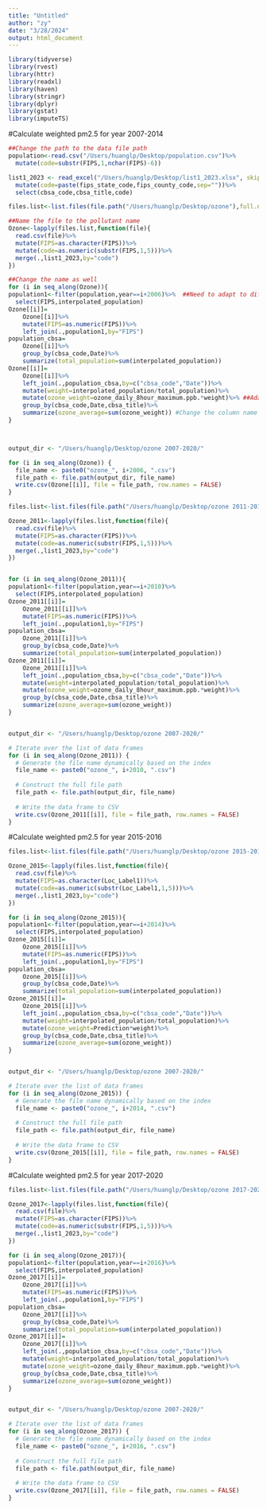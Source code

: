 ```yaml
---
title: "Untitled"
author: "zy"
date: "3/28/2024"
output: html_document
---
```


```r
library(tidyverse)
library(rvest)
library(httr)
library(readxl)
library(haven)
library(stringr)
library(dplyr)
library(gstat)
library(imputeTS)
```


#Calculate weighted pm2.5 for year 2007-2014
```r
##Change the path to the data file path
population<-read.csv("/Users/huanglp/Desktop/population.csv")%>%
  mutate(code=substr(FIPS,1,nchar(FIPS)-6))

list1_2023 <- read_excel("/Users/huanglp/Desktop/list1_2023.xlsx", skip = 2)%>% janitor::clean_names()%>%
  mutate(code=paste(fips_state_code,fips_county_code,sep=""))%>%
  select(cbsa_code,cbsa_title,code)

files.list<-list.files(file.path("/Users/huanglp/Desktop/ozone"),full.names = TRUE)

##Name the file to the pollutant name
Ozone<-lapply(files.list,function(file){
  read.csv(file)%>%
  mutate(FIPS=as.character(FIPS))%>%
  mutate(code=as.numeric(substr(FIPS,1,5)))%>%
  merge(.,list1_2023,by="code")
})

##Change the name as well
for (i in seq_along(Ozone)){
population1<-filter(population,year==i+2006)%>%  ##Need to adapt to different year number that needed to calculate 
  select(FIPS,interpolated_population)
Ozone[[i]]=
    Ozone[[i]]%>%
    mutate(FIPS=as.numeric(FIPS))%>%
    left_join(.,population1,by="FIPS")
population_cbsa=
    Ozone[[i]]%>%
    group_by(cbsa_code,Date)%>%
    summarize(total_population=sum(interpolated_population))
Ozone[[i]]=
    Ozone[[i]]%>%
    left_join(.,population_cbsa,by=c("cbsa_code","Date"))%>%
    mutate(weight=interpolated_population/total_population)%>%
    mutate(ozone_weight=ozone_daily_8hour_maximum.ppb.*weight)%>% ##Adapt the column name to the original table, as well as change the new column name as you want
    group_by(cbsa_code,Date,cbsa_title)%>%
    summarize(ozone_average=sum(ozone_weight)) #Change the column name 
}



output_dir <- "/Users/huanglp/Desktop/ozone 2007-2020/"

for (i in seq_along(Ozone)) {
  file_name <- paste0("ozone_", i+2006, ".csv")
  file_path <- file.path(output_dir, file_name)
  write.csv(Ozone[[i]], file = file_path, row.names = FALSE)
}

```


```r
files.list<-list.files(file.path("/Users/huanglp/Desktop/ozone 2011-2014"),full.names = TRUE)

Ozone_2011<-lapply(files.list,function(file){
  read.csv(file)%>%
  mutate(FIPS=as.character(FIPS))%>%
  mutate(code=as.numeric(substr(FIPS,1,5)))%>%
  merge(.,list1_2023,by="code")
})


for (i in seq_along(Ozone_2011)){
population1<-filter(population,year==i+2010)%>%
  select(FIPS,interpolated_population)
Ozone_2011[[i]]=
    Ozone_2011[[i]]%>%
    mutate(FIPS=as.numeric(FIPS))%>%
    left_join(.,population1,by="FIPS")
population_cbsa=
    Ozone_2011[[i]]%>%
    group_by(cbsa_code,Date)%>%
    summarize(total_population=sum(interpolated_population))
Ozone_2011[[i]]=
    Ozone_2011[[i]]%>%
    left_join(.,population_cbsa,by=c("cbsa_code","Date"))%>%
    mutate(weight=interpolated_population/total_population)%>%
    mutate(ozone_weight=ozone_daily_8hour_maximum.ppb.*weight)%>%
    group_by(cbsa_code,Date,cbsa_title)%>%
    summarize(ozone_average=sum(ozone_weight))
}


output_dir <- "/Users/huanglp/Desktop/ozone 2007-2020/"

# Iterate over the list of data frames
for (i in seq_along(Ozone_2011)) {
  # Generate the file name dynamically based on the index
  file_name <- paste0("ozone_", i+2010, ".csv")
  
  # Construct the full file path
  file_path <- file.path(output_dir, file_name)
  
  # Write the data frame to CSV
  write.csv(Ozone_2011[[i]], file = file_path, row.names = FALSE)
}
```


#Calculate weighted pm2.5 for year 2015-2016
```r
files.list<-list.files(file.path("/Users/huanglp/Desktop/ozone 2015-2016"),full.names = TRUE)

Ozone_2015<-lapply(files.list,function(file){
  read.csv(file)%>%
  mutate(FIPS=as.character(Loc_Label1))%>%
  mutate(code=as.numeric(substr(Loc_Label1,1,5)))%>%
  merge(.,list1_2023,by="code")
})

for (i in seq_along(Ozone_2015)){
population1<-filter(population,year==i+2014)%>%
  select(FIPS,interpolated_population)
Ozone_2015[[i]]=
    Ozone_2015[[i]]%>%
    mutate(FIPS=as.numeric(FIPS))%>%
    left_join(.,population1,by="FIPS")
population_cbsa=
    Ozone_2015[[i]]%>%
    group_by(cbsa_code,Date)%>%
    summarize(total_population=sum(interpolated_population))
Ozone_2015[[i]]=
    Ozone_2015[[i]]%>%
    left_join(.,population_cbsa,by=c("cbsa_code","Date"))%>%
    mutate(weight=interpolated_population/total_population)%>%
    mutate(ozone_weight=Prediction*weight)%>%
    group_by(cbsa_code,Date,cbsa_title)%>%
    summarize(ozone_average=sum(ozone_weight))
}


output_dir <- "/Users/huanglp/Desktop/ozone 2007-2020/"

# Iterate over the list of data frames
for (i in seq_along(Ozone_2015)) {
  # Generate the file name dynamically based on the index
  file_name <- paste0("ozone_", i+2014, ".csv")
  
  # Construct the full file path
  file_path <- file.path(output_dir, file_name)
  
  # Write the data frame to CSV
  write.csv(Ozone_2015[[i]], file = file_path, row.names = FALSE)
}
```

#Calculate weighted pm2.5 for year 2017-2020
```r
files.list<-list.files(file.path("/Users/huanglp/Desktop/ozone 2017-2020"),full.names = TRUE)

Ozone_2017<-lapply(files.list,function(file){
  read.csv(file)%>%
  mutate(FIPS=as.character(FIPS))%>%
  mutate(code=as.numeric(substr(FIPS,1,5)))%>%
  merge(.,list1_2023,by="code")
})

for (i in seq_along(Ozone_2017)){
population1<-filter(population,year==i+2016)%>%
  select(FIPS,interpolated_population)
Ozone_2017[[i]]=
    Ozone_2017[[i]]%>%
    mutate(FIPS=as.numeric(FIPS))%>%
    left_join(.,population1,by="FIPS")
population_cbsa=
    Ozone_2017[[i]]%>%
    group_by(cbsa_code,Date)%>%
    summarize(total_population=sum(interpolated_population))
Ozone_2017[[i]]=
    Ozone_2017[[i]]%>%
    left_join(.,population_cbsa,by=c("cbsa_code","Date"))%>%
    mutate(weight=interpolated_population/total_population)%>%
    mutate(ozone_weight=ozone_daily_8hour_maximum.ppb.*weight)%>%
    group_by(cbsa_code,Date,cbsa_title)%>%
    summarize(ozone_average=sum(ozone_weight))
}


output_dir <- "/Users/huanglp/Desktop/ozone 2007-2020/"

# Iterate over the list of data frames
for (i in seq_along(Ozone_2017)) {
  # Generate the file name dynamically based on the index
  file_name <- paste0("ozone_", i+2016, ".csv")
  
  # Construct the full file path
  file_path <- file.path(output_dir, file_name)
  
  # Write the data frame to CSV
  write.csv(Ozone_2017[[i]], file = file_path, row.names = FALSE)
}
```